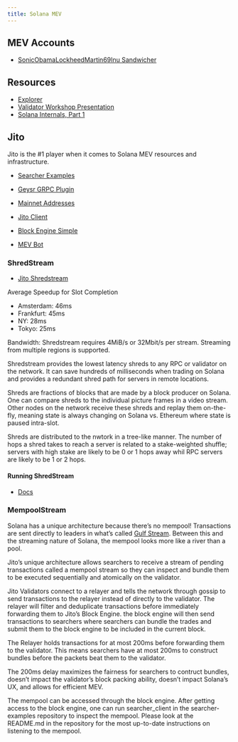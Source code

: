 ```yaml
---
title: Solana MEV
---
```


## MEV Accounts

- [SonicObamaLockheedMartin69Inu Sandwicher](https://solscan.io/account/7XNxvZYFSdbkrywkja57wMRMxn7z11KwamEjnrsiHZx2#splTransfers)

## Resources

- [Explorer](https://explorer.jito.wtf/)
- [Validator Workshop Presentation](https://drive.google.com/file/d/167xk5uwR8mIpa_Rrh7yjVZ0Cc6nQ_hrj/view)
- [Solana Internals, Part 1](https://medium.com/@metaproph3t/solana-internals-part-1-449ee68cb4f4)

## Jito 

Jito is the #1 player when it comes to Solana MEV resources and infrastructure.

- [Searcher Examples](https://github.com/jito-labs/searcher-examples)
- [Geysr GRPC Plugin](https://github.com/jito-foundation/geyser-grpc-plugin)
- [Mainnet Addresses](https://jito-labs.gitbook.io/mev/searcher-resources/block-engine/mainnet-addresses)

- [Jito Client](https://github.com/jito-foundation/jito-solana)
- [Block Engine Simple](https://github.com/jito-labs/block_engine_simple)
- [MEV Bot](https://github.com/jito-labs/mev-bot)

### ShredStream

- [Jito Shredstream](https://jito-labs.gitbook.io/mev/searcher-services/shredstream)

Average Speedup for Slot Completion

- Amsterdam: 46ms
- Frankfurt: 45ms
- NY: 28ms
- Tokyo: 25ms

Bandwidth: Shredstream requires 4MiB/s or 32Mbit/s per stream. Streaming from multiple regions is supported.

Shredstream provides the lowest latency shreds to any RPC or validator on the network. It can save hundreds of milliseconds when trading on Solana and provides a redundant shred path for servers in remote locations.

Shreds are fractions of blocks that are made by a block producer on Solana. One can compare shreds to the individual picture frames in a video stream. Other nodes on the network receive these shreds and replay them on-the-fly, meaning state is always changing on Solana vs. Ethereum where state is paused intra-slot.

Shreds are distributed to the nwtork in a tree-like manner. The number of hops a shred takes to reach a server is related to a stake-weighted shuffle; servers with high stake are likely to be 0 or 1 hops away whil RPC servers are likely to be 1 or 2 hops.


#### **Running ShredStream**

- [Docs](https://jito-labs.gitbook.io/mev/searcher-services/shredstream#running-shredstream)

### MempoolStream

Solana has a unique architecture because there's no mempool! Transactions are sent directly to leaders in what's called [Gulf Stream](https://medium.com/solana-labs/gulf-stream-solanas-mempool-less-transaction-forwarding-protocol-d342e72186ad). Between this and the streaming nature of Solana, the mempool looks more like a river than a pool. 

Jito's unique architecture allows searchers to receive a stream of pending transactions called a mempool stream so they can inspect and bundle them to be executed sequentially and atomically on the validator.

Jito Validators connect to a relayer and tells the network through gossip to send transactions to the relayer instead of directly to the validator. The relayer will filter and deduplicate transactions before immediately forwarding them to Jito's Block Engine. the block engine will then send transactions to searchers where searchers can bundle the trades and submit them to the block engine to be included in the current block.

The Relayer holds transactions for at most 200ms before forwarding them to the validator. This means searchers have at most 200ms to construct bundles before the packets beat them to the validator.

The 200ms delay maximizes the fairness for searchers to contruct bundles, doesn't impact the validator's block packing ability, doesn't impact Solana's UX, and allows for efficient MEV.

The mempool can be accessed through the block engine. After getting access to the block engine, one can run searcher_client in the searcher-examples repository to inspect the mempool. Please look at the README.md in the repository for the most up-to-date instructions on listening to the mempool.